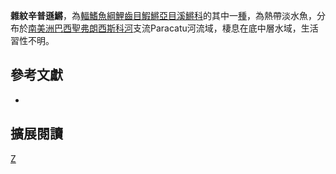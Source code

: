{{Speciesbox 
| taxon = Simpsonichthys virgulatus
| status = NE
| status_system = IUCN3.1
| authority =  [[Costa|Costa]] & [[Brasil|Brasil]], 2006
| synonyms = 
}}
'''雜紋辛普遜鱂'''，為[[輻鰭魚綱|輻鰭魚綱]][[鯉齒目|鯉齒目]][[鰕鱂亞目|鰕鱂亞目]][[溪鱂科|溪鱂科]]的其中一[[種|種]]，為熱帶淡水魚，分布於[[南美洲|南美洲]][[巴西|巴西]][[聖弗朗西斯科河|聖弗朗西斯科河]]支流Paracatu河流域，棲息在底中層水域，生活習性不明。

== 參考文獻 ==
*{{FishBase_species|genus=Simpsonichthys|species=virgulatus|year=2014|month=9}}

== 擴展閱讀 ==
{{refbegin}}
{{wikispecies-inline|Simpsonichthys virgulatus 雜紋辛普遜鱂}}
{{refend}}
{{Taxonbar|from=Q6410418}}

[[Category:辛普遜鱂屬|Z]]


{{魚類小作品}}